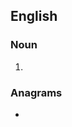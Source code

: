 {{also|marling spikes}}
==English==

===Noun===
{{head|en|noun plural form}}

# {{plural of|marlingspike|lang=en}}

===Anagrams===
* {{anagrams|en|semisparkling}}